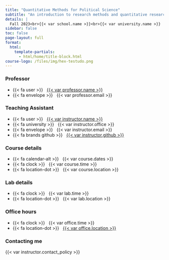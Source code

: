 ```yaml
---
title: "Quantitative Methods for Political Science"
subtitle: "An introduction to research methods and quantitative research in political science."
details: |
  Fall 2023<br>{{< var school.name >}}<br>{{< var university.name >}}
sidebar: false
toc: false
page-layout: full
format: 
  html:
    template-partials: 
      - html/home/title-block.html
course-logo: /files/img/hex-testudo.png
---
```


::: home
::: {.grid .course-details}
::: {.g-col-12 .g-col-sm-6 .g-col-md-4}
### Professor

-   {{< fa user >}}   [{{< var professor.name >}}]({{< var instructor.url >}})
-   {{< fa envelope >}}   `{{< var professor.email >}}`{=html}

### Teaching Assistant

-   {{< fa user >}}   [{{< var instructor.name >}}]({{< var instructor.url >}})
-   {{< fa university >}}   {{< var instructor.office >}}
-   {{< fa envelope >}}   `{{< var instructor.email >}}`{=html}
-   {{< fa brands github >}}   [{{< var instructor.github >}}](https://github.com/hgoers)
:::

::: {.g-col-12 .g-col-sm-6 .g-col-md-4}
### Course details

-   {{< fa calendar-alt >}}   {{< var course.dates >}}
-   {{< fa clock >}}   {{< var course.time >}}
-   {{< fa location-dot >}}   {{< var course.location >}}

### Lab details

-   {{< fa clock >}}   {{< var lab.time >}}
-   {{< fa location-dot >}}   {{< var lab.location >}}

### Office hours

-   {{< fa clock >}}   {{< var office.time >}}
-   {{< fa location-dot >}}   [{{< var office.location >}}](https://umd.zoom.us/j/94914196966)
:::

::: {.g-col-12 .g-col-md-4 .contact-policy}
### Contacting me

{{< var instructor.contact_policy >}}
:::
:::
:::
